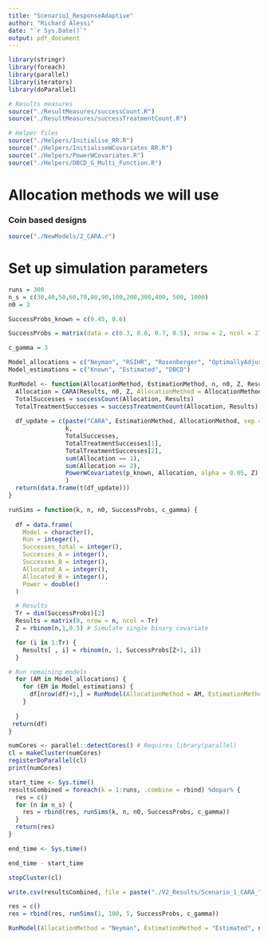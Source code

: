 ```yaml
---
title: "Scenario1_ResponseAdaptive"
author: "Richard Alessi"
date: "`r Sys.Date()`"
output: pdf_document
---
```

```r
library(stringr)
library(foreach)
library(parallel)
library(iterators)
library(doParallel)
```


```r
# Results measures
source("./ResultMeasures/successCount.R")
source("./ResultMeasures/successTreatmentCount.R")

# Helper files
source("./Helpers/Initialise_RR.R")
source("./Helpers/InitialiseWCovariates_RR.R")
source("./Helpers/PowerWCovariates.R")
source("./Helpers/DBCD_G_Multi_Function.R")
```

# Allocation methods we will use

### Coin based designs
```r
source("./NewModels/2_CARA.r")
```

# Set up simulation parameters
```r
runs = 300
n_s = c(30,40,50,60,70,80,90,100,200,300,400, 500, 1000)
n0 = 3

SuccessProbs_known = c(0.45, 0.6)

SuccessProbs = matrix(data = c(0.3, 0.6, 0.7, 0.5), nrow = 2, ncol = 2)

c_gamma = 3

Model_allocations = c("Neyman", "RSIHR", "Rosenberger", "OptimallyAdjusted")
Model_estimations = c("Known", "Estimated", "DBCD")
```

```r
RunModel <- function(AllocationMethod, EstimationMethod, n, n0, Z, Results, k, p_known, gam){
  Allocation = CARA(Results, n0, Z, AllocationMethod = AllocationMethod, EstimationMethod = EstimationMethod, p_known =  p_known, gam = gam)
  TotalSuccesses = successCount(Allocation, Results)
  TotalTreatmentSuccesses = successTreatmentCount(Allocation, Results)
  
  df_update = c(paste("CARA", EstimationMethod, AllocationMethod, sep = "_"),
                k,
                TotalSuccesses,
                TotalTreatmentSuccesses[1],
                TotalTreatmentSuccesses[2],
                sum(Allocation == 1),
                sum(Allocation == 2),
                PowerWCovariates(p_known, Allocation, alpha = 0.05, Z)
                )
  return(data.frame(t(df_update)))
}
```



```r

runSims = function(k, n, n0, SuccessProbs, c_gamma) {
  
  df = data.frame(
    Model = character(),
    Run = integer(),
    Successes_total = integer(),
    Successes_A = integer(),
    Successes_B = integer(),
    Allocated_A = integer(),
    Allocated_B = integer(),
    Power = double()
  )

  # Results
  Tr = dim(SuccessProbs)[2]
  Results = matrix(0, nrow = n, ncol = Tr)
  Z = rbinom(n,1,0.5) # Simulate single binary covariate

  for (i in 1:Tr) {
    Results[ , i] = rbinom(n, 1, SuccessProbs[Z+1, i]) 
  }

# Run remaining models
  for (AM in Model_allocations) {
    for (EM in Model_estimations) {
      df[nrow(df)+1,] = RunModel(AllocationMethod = AM, EstimationMethod = EM, n, n0, Z, Results, k, p_known = SuccessProbs, gam = c_gamma)
    }
    
  }
 return(df)
}


```


```r
numCores <- parallel::detectCores() # Requires library(parallel)
cl = makeCluster(numCores)
registerDoParallel(cl)
print(numCores)
```




```r
start_time <- Sys.time()
resultsCombined = foreach(k = 1:runs, .combine = rbind) %dopar% {
  res = c()
  for (n in n_s) {
    res = rbind(res, runSims(k, n, n0, SuccessProbs, c_gamma))
  }
  return(res)
}

end_time <- Sys.time()

end_time - start_time
```

```r
stopCluster(cl)
```

```r
write.csv(resultsCombined, file = paste("./V2_Results/Scenario_1_CARA_",format(Sys.time(), "%Y%m%d"),".csv", sep = ""))
```


```r
res = c()
res = rbind(res, runSims(1, 100, 5, SuccessProbs, c_gamma))
```
```r
RunModel(AllocationMethod = "Neyman", EstimationMethod = "Estimated", n, n0, Z, Results, 1, p_known = SuccessProbs, gam = c_gamma)
```

